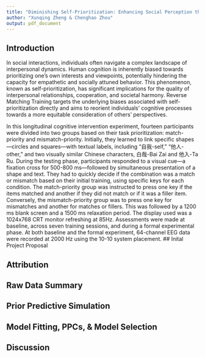 ```yaml
---
title: "Diminishing Self-Prioritization: Enhancing Social Perception through Reverse Matching Training"
author: "Xunqing Zheng & Chenghao Zhou"
output: pdf_document
---
```


## Introduction
In social interactions, individuals often navigate a complex landscape of interpersonal dynamics. Human cognition is inherently biased towards prioritizing one's own interests and viewpoints, potentially hindering the capacity for empathetic and socially attuned behavior. This phenomenon, known as self-prioritization, has significant implications for the quality of interpersonal relationships, cooperation, and societal harmony. Reverse Matching Training targets the underlying biases associated with self-prioritization directly and aims to reorient individuals' cognitive processes towards a more equitable consideration of others' perspectives. 

In this longitudinal cognitive intervention experiment, fourteen participants were divided into two groups based on their task prioritization: match-priority and mismatch-priority. Initially, they learned to link specific shapes—circles and squares—with textual labels, including "自我-self," "他人-other," and two visually similar Chinese characters, 白哉-Bai Zai and 他入-Ta Ru. During the testing phase, participants responded to a visual cue—a fixation cross for 500-800 ms—followed by simultaneous presentation of a shape and text. They had to quickly decide if the combination was a match or mismatch based on their initial training, using specific keys for each condition. The match-priority group was instructed to press one key if the items matched and another if they did not match or if it was a filler item. Conversely, the mismatch-priority group was to press one key for mismatches and another for matches or fillers. This was followed by a 1200 ms blank screen and a 1500 ms relaxation period. The display used was a 1024x768 CRT monitor refreshing at 85Hz. Assessments were made at baseline, across seven training sessions, and during a formal experimental phase. At both baseline and the formal experiment, 64-channel EEG data were recorded at 2000 Hz using the 10-10 system placement.
## Inital Project Proposal

## Attribution

## Raw Data Summary

## Prior Predictive Simulation

## Model Fitting, PPCs, & Model Selection

## Discussion
